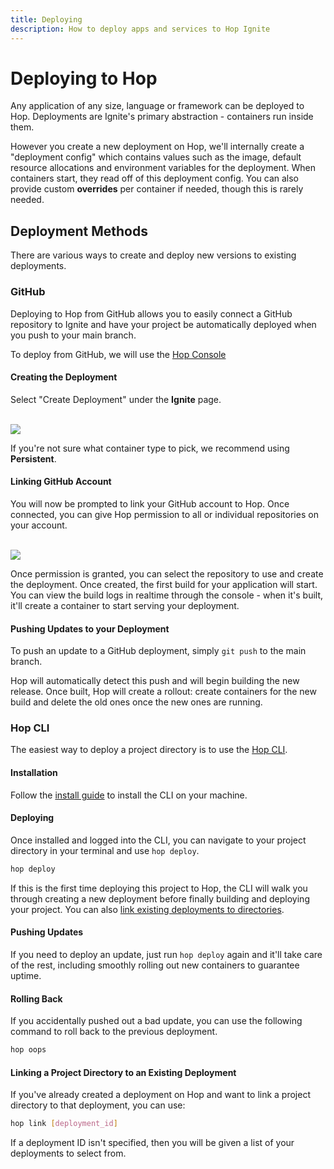 ```yaml
---
title: Deploying
description: How to deploy apps and services to Hop Ignite
---
```



# Deploying to Hop

Any application of any size, language or framework can be deployed to Hop. Deployments are Ignite's primary abstraction - containers run inside them.

However you create a new deployment on Hop, we'll internally create a "deployment config" which contains values such as the image, default resource allocations and environment variables for the deployment. When containers start, they read off of this deployment config. You can also provide custom **overrides** per container if needed, though this is rarely needed.

## Deployment Methods

There are various ways to create and deploy new versions to existing deployments.

### GitHub

Deploying to Hop from GitHub allows you to easily connect a GitHub repository to Ignite and have your project be automatically deployed when you push to your main branch.

To deploy from GitHub, we will use the [Hop Console](https://console.hop.io)

#### Creating the Deployment

Select "Create Deployment" under the **Ignite** page.

<br />
<Bleed>
	<Image src={createDeployment} />
</Bleed>

If you're not sure what container type to pick, we recommend using **Persistent**.

#### Linking GitHub Account

You will now be prompted to link your GitHub account to Hop. Once connected, you can give Hop permission to all or individual repositories on your account.

<br />
<Bleed>
	<Image src={authorizingGitHub} />
</Bleed>

Once permission is granted, you can select the repository to use and create the deployment. Once created, the first build for your application will start. You can view the build logs in realtime through the console - when it's built, it'll create a container to start serving your deployment.

#### Pushing Updates to your Deployment

To push an update to a GitHub deployment, simply `git push` to the main branch.

Hop will automatically detect this push and will begin building the new release. Once built, Hop will create a rollout: create containers for the new build and delete the old ones once the new ones are running.

### Hop CLI

The easiest way to deploy a project directory is to use the [Hop CLI](/cli).

#### Installation

Follow the [install guide](/cli#install) to install the CLI on your machine.

#### Deploying

Once installed and logged into the CLI, you can navigate to your project directory in your terminal and use `hop deploy`.

```sh
hop deploy
```

If this is the first time deploying this project to Hop, the CLI will walk you through creating a new deployment before finally building and deploying your project. You can also [link existing deployments to directories](#linking-a-project-directory-to-an-existing-deployment).

#### Pushing Updates

If you need to deploy an update, just run `hop deploy` again and it'll take care of the rest, including smoothly rolling out new containers to guarantee uptime.

#### Rolling Back

If you accidentally pushed out a bad update, you can use the following command to roll back to the previous deployment.

```sh
hop oops
```

#### Linking a Project Directory to an Existing Deployment

If you've already created a deployment on Hop and want to link a project directory to that deployment, you can use:

```sh
hop link [deployment_id]
```

If a deployment ID isn't specified, then you will be given a list of your deployments to select from.
